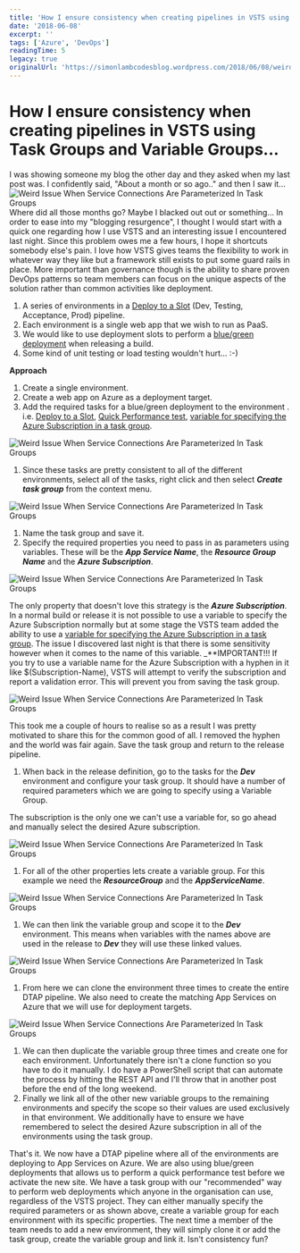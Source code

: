 ```yaml
---
title: 'How I ensure consistency when creating pipelines in VSTS using Task Groups and Variable Groups...'
date: '2018-06-08'
excerpt: ''
tags: ['Azure', 'DevOps']
readingTime: 5
legacy: true
originalUrl: 'https://simonlambcodesblog.wordpress.com/2018/06/08/weird-issue-when-service-connections-are-parameterized-in-task-groups/'
---
```


# How I ensure consistency when creating pipelines in VSTS using Task Groups and Variable Groups...

I was showing someone my blog the other day and they asked when my last post was. I confidently said, "About a month or so ago.." and then I saw it... ![Weird Issue When Service Connections Are Parameterized In Task Groups](/images/blog/weird-issue-when-service-connections-are-parameterized-in-task-groups-1758985197103-0.png) Where did all those months go? Maybe I blacked out out or something...
In order to ease into my "blogging resurgence", I thought I would start with a quick one regarding how I use VSTS and an interesting issue I encountered last night. Since this problem owes me a few hours, I hope it shortcuts somebody else's pain. I love how VSTS gives teams the flexibility to work in whatever way they like but a framework still exists to put some guard rails in place.
More important than governance though is the ability to share proven DevOps patterns so team members can focus on the unique aspects of the solution rather than common activities like deployment.

1.  A series of environments in a [Deploy to a Slot](https://en.wikipedia.org/wiki/Development,_testing,_acceptance_and_production) (Dev, Testing, Acceptance, Prod) pipeline.
2.  Each environment is a single web app that we wish to run as PaaS.
3.  We would like to use deployment slots to perform a [blue/green deployment](https://martinfowler.com/bliki/BlueGreenDeployment.html) when releasing a build.
4.  Some kind of unit testing or load testing wouldn't hurt... :-)

**Approach**

1.  Create a single environment.
2.  Create a web app on Azure as a deployment target.
3.  Add the required tasks for a blue/green deployment to the environment . i.e. [Deploy to a Slot](https://en.wikipedia.org/wiki/Development,_testing,_acceptance_and_production), [Quick Performance test](https://docs.microsoft.com/en-us/vsts/pipelines/tasks/test/cloud-based-web-performance-test?view=vsts), [variable for specifying the Azure Subscription in a task group](https://docs.microsoft.com/en-us/vsts/pipelines/tasks/deploy/azure-app-service-manage?view=vsts).

![Weird Issue When Service Connections Are Parameterized In Task Groups](/images/blog/weird-issue-when-service-connections-are-parameterized-in-task-groups-1758985197130-1.png)

1.  Since these tasks are pretty consistent to all of the different environments, select all of the tasks, right click and then select _**Create task group**_ from the context menu.

![Weird Issue When Service Connections Are Parameterized In Task Groups](/images/blog/weird-issue-when-service-connections-are-parameterized-in-task-groups-1758985197160-2.png)

1.  Name the task group and save it.
2.  Specify the required properties you need to pass in as parameters using variables. These will be the _**App Service Name**_, the _**Resource Group Name**_ and the **_Azure Subscription_**.

![Weird Issue When Service Connections Are Parameterized In Task Groups](/images/blog/weird-issue-when-service-connections-are-parameterized-in-task-groups-1758985197195-3.png)

The only property that doesn't love this strategy is the _**Azure Subscription**_. In a normal build or release it is not possible to use a variable to specify the Azure Subscription normally but at some stage the VSTS team added the ability to use a [variable for specifying the Azure Subscription in a task group](https://docs.microsoft.com/en-us/vsts/pipelines/tasks/deploy/azure-app-service-manage?view=vsts). The issue I discovered last night is that there is some sensitivity however when it comes to the name of this variable. \_\*\*IMPORTANT!!! If you try to use a variable name for the Azure Subscription with a hyphen in it like $(Subscription-Name), VSTS will attempt to verify the subscription and report a validation error.
This will prevent you from saving the task group.

![Weird Issue When Service Connections Are Parameterized In Task Groups](/images/blog/weird-issue-when-service-connections-are-parameterized-in-task-groups-1758985197228-4.png)

This took me a couple of hours to realise so as a result I was pretty motivated to share this for the common good of all. I removed the hyphen and the world was fair again. Save the task group and return to the release pipeline.

1.  When back in the release definition, go to the tasks for the _**Dev**_ environment and configure your task group. It should have a number of required parameters which we are going to specify using a Variable Group.

The subscription is the only one we can't use a variable for, so go ahead and manually select the desired Azure subscription.

![Weird Issue When Service Connections Are Parameterized In Task Groups](/images/blog/weird-issue-when-service-connections-are-parameterized-in-task-groups-1758985197252-5.png)

1.  For all of the other properties lets create a variable group. For this example we need the _**ResourceGroup**_ and the _**AppServiceName**_.

![Weird Issue When Service Connections Are Parameterized In Task Groups](/images/blog/weird-issue-when-service-connections-are-parameterized-in-task-groups-1758985197282-6.png)

1.  We can then link the variable group and scope it to the _**Dev**_ environment. This means when variables with the names above are used in the release to _**Dev**_ they will use these linked values.

![Weird Issue When Service Connections Are Parameterized In Task Groups](/images/blog/weird-issue-when-service-connections-are-parameterized-in-task-groups-1758985197307-7.png)

1.  From here we can clone the environment three times to create the entire DTAP pipeline. We also need to create the matching App Services on Azure that we will use for deployment targets.

![Weird Issue When Service Connections Are Parameterized In Task Groups](/images/blog/weird-issue-when-service-connections-are-parameterized-in-task-groups-1758985197339-8.png)

1.  We can then duplicate the variable group three times and create one for each environment. Unfortunately there isn't a clone function so you have to do it manually. I do have a PowerShell script that can automate the process by hitting the REST API and I'll throw that in another post before the end of the long weekend.
2.  Finally we link all of the other new variable groups to the remaining environments and specify the scope so their values are used exclusively in that environment. We additionally have to ensure we have remembered to select the desired Azure subscription in all of the environments using the task group.

That's it. We now have a DTAP pipeline where all of the environments are deploying to App Services on Azure. We are also using blue/green deployments that allows us to perform a quick performance test before we activate the new site. We have a task group with our "recommended" way to perform web deployments which anyone in the organisation can use, regardless of the VSTS project.
They can either manually specify the required parameters or as shown above, create a variable group for each environment with its specific properties. The next time a member of the team needs to add a new environment, they will simply clone it or add the task group, create the variable group and link it. Isn't consistency fun?
